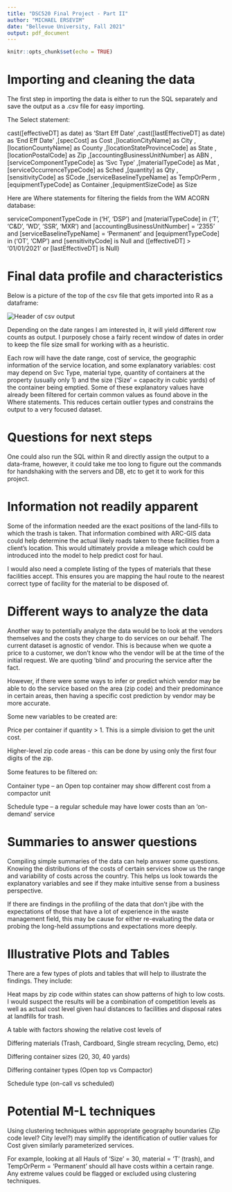 ---
title: "DSC520 Final Project - Part II"
author: "MICHAEL ERSEVIM"
date: "Bellevue University, Fall 2021"
output: pdf_document
---

```{r setup, include=FALSE}
knitr::opts_chunk$set(echo = TRUE)
```


# Importing and cleaning the data 

The first step in importing the data is either to run the SQL separately and save the output as a .csv file for easy importing.  

The Select statement: 

cast([effectiveDT] as date) as 'Start Eff Date'	,cast([lastEffectiveDT] as date) as 'End Eff Date' 
,[specCost] as Cost	,[locationCityName] as City	,[locationCountyName] as County 
,[locationStateProvinceCode] as State	,[locationPostalCode] as Zip 
,[accountingBusinessUnitNumber] as ABN	,[serviceComponentTypeCode] as 'Svc Type' 
,[materialTypeCode] as Mat	,[serviceOccurrenceTypeCode] as Sched		,[quantity] as Qty 
,[sensitivityCode] as SCode	,[serviceBaselineTypeName] as TempOrPerm 
,[equipmentTypeCode] as Container	,[equipmentSizeCode] as Size 

 

Here are Where statements for filtering the fields from the WM ACORN database: 

serviceComponentTypeCode in ('H', 'DSP')    and [materialTypeCode] in ('T', 'C&D', 'WD', 'SSR', 'MXR') 
and [accountingBusinessUnitNumber] = '2355'	   and [serviceBaselineTypeName] = 'Permanent' 
and [equipmentTypeCode] in ('OT', 'CMP')	   and [sensitivityCode] is Null 
and ([effectiveDT] > '01/01/2021' or [lastEffectiveDT] is Null) 
  

# Final data profile and characteristics 

Below is a picture of the top of the csv file that gets imported into R as a dataframe: 

<Insert pic here>
![Header of csv output](/Users/mersevim/OneDrive - Waste Management/Documents/MDE Personal/Bellevue DS classes/DSC520/proj_csv_head.PNG)

Depending on the date ranges I am interested in, it will yield different row counts as output. I purposely chose a fairly recent window of dates in order to keep the file size small for working with as a heuristic. 

Each row will have the date range, cost of service, the geographic information of the service location, and some explanatory variables: cost may depend on Svc Type, material type, quantity of containers at the property (usually only 1) and the size (‘Size’ = capacity in cubic yards) of the container being emptied. Some of these explanatory values have already been filtered for certain common values as found above in the Where statements. This reduces certain outlier types and constrains the output to a very focused dataset. 


# Questions for next steps 

One could also run the SQL within R and directly assign the output to a data-frame, however, it could take me too long to figure out the commands for handshaking with the servers and DB, etc to get it to work for this project.  
 

# Information not readily apparent  

Some of the information needed are the exact positions of the land-fills to which the trash is taken. That information combined with ARC-GIS data could help determine the actual likely roads taken to these facilities from a client’s location. This would ultimately provide a mileage which could be introduced into the model to help predict cost for haul.  

I would also need a complete listing of the types of materials that these facilities accept. This ensures you are mapping the haul route to the nearest correct type of facility for the material to be disposed of. 

 

# Different ways to analyze the data  

Another way to potentially analyze the data would be to look at the vendors themselves and the costs they charge to do services on our behalf. The current dataset is agnostic of vendor. This is because when we quote a price to a customer, we don’t know who the vendor will be at the time of the initial request. We are quoting ‘blind’ and procuring the service after the fact.  

However, if there were some ways to infer or predict which vendor may be able to do the service based on the area (zip code) and their predominance in certain areas, then having a specific cost prediction by vendor may be more accurate. 

Some new variables to be created are: 

Price per container if quantity > 1. This is a simple division to get the unit cost.

Higher-level zip code areas - this can be done by using only the first four digits of the zip.

Some features to be ﬁltered on: 

Container type – an Open top container may show different cost from a compactor unit 

Schedule type – a regular schedule may have lower costs than an ‘on-demand’ service 

 

# Summaries to answer questions 

Compiling simple summaries of the data can help answer some questions. Knowing the distributions of the costs of certain services show us the range and variability of costs across the country. This helps us look towards the explanatory variables and see if they make intuitive sense from a business perspective. 

If there are findings in the profiling of the data that don’t jibe with the expectations of those that have a lot of experience in the waste management field, this may be cause for either re-evaluating the data or probing the long-held assumptions and expectations more deeply. 


# Illustrative Plots and Tables  

There are a few types of plots and tables that will help to illustrate the findings. They include:  

Heat maps by zip code within states can show patterns of high to low costs. I would suspect the results will be a combination of competition levels as well as actual cost level given haul distances to facilities and disposal rates at landfills for trash. 

A table with factors showing the relative cost levels of  

Differing materials (Trash, Cardboard, Single stream recycling, Demo, etc) 

Differing container sizes (20, 30, 40 yards) 

Differing container types (Open top vs Compactor) 

Schedule type (on-call vs scheduled)   

  

# Potential M-L techniques 

 
Using clustering techniques within appropriate geography boundaries (Zip code level? City level?) may simplify the identification of outlier values for Cost given similarly parameterized services. 

For example, looking at all Hauls of ‘Size’ = 30, material = ‘T’ (trash), and TempOrPerm = ‘Permanent’ should all have costs within a certain range. Any extreme values could be flagged or excluded using clustering techniques.  
